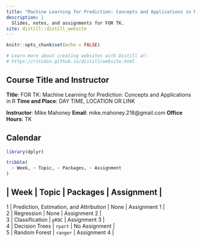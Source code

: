 ```yaml
---
title: "Machine Learning for Prediction: Concepts and Applications in R"
description: |
  Slides, notes, and assignments for FOR TK.
site: distill::distill_website
---
```


```r
knitr::opts_chunk$set(echo = FALSE)

# Learn more about creating websites with Distill at:
# https://rstudio.github.io/distill/website.html

```

## Course Title and Instructor

**Title**: FOR TK: Machine Learning for Prediction: Concepts and Applications in R
**Time and Place**: DAY TIME, LOCATION OR LINK

**Instructor**: Mike Mahoney
**Email**: mike.mahoney.218@gmail.com
**Office Hours**: TK


## Calendar

```r
library(dplyr)

tribble(
  ~ Week, ~ Topic, ~ Packages, ~ Assignment
)
```

| Week | Topic | Packages | Assignment |
---------------------------------------
| 1 | Prediction, Estimation, and Attribution | None | Assignment 1 |
| 2 | Regression | None | Assignment 2 |
| 3 | Classification | `pROC` | Assignment 3 |
| 4 | Decision Trees | `rpart` | No Assignment | 
| 5 | Random Forest | `ranger` | Assignment 4 | 
